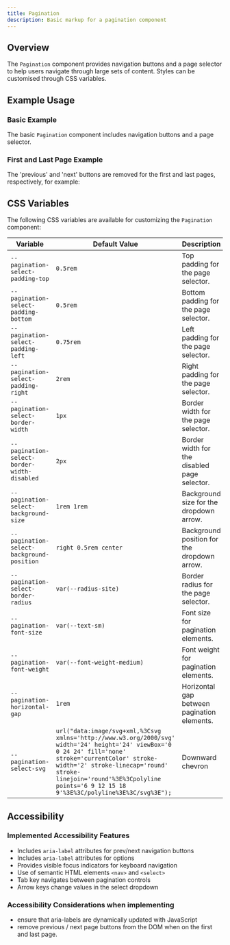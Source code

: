 ```yaml
---
title: Pagination
description: Basic markup for a pagination component
---
```



## Overview

The `Pagination` component provides navigation buttons and a page selector to help users navigate through large sets of content. Styles can be customised through CSS variables.

## Example Usage

### Basic Example

The basic `Pagination` component includes navigation buttons and a page selector.

<ShowComponent filePath="./src/components/pagination/Pagination.html">
  <Pagination />
</ShowComponent>

### First and Last Page Example

The 'previous' and 'next' buttons are removed for the first and last pages, respectively, for example:

<ShowComponent filePath="./src/components/pagination/Pagination_End.html">
  <PaginationEnd />
</ShowComponent>

## CSS Variables

The following CSS variables are available for customizing the `Pagination` component:

| Variable                                    | Default Value                                                                                                                                                                                                                                                                         | Description                                  |
| ------------------------------------------- | ------------------------------------------------------------------------------------------------------------------------------------------------------------------------------------------------------------------------------------------------------------------------------------- | -------------------------------------------- |
| `--pagination-select-padding-top`           | `0.5rem`                                                                                                                                                                                                                                                                              | Top padding for the page selector.           |
| `--pagination-select-padding-bottom`        | `0.5rem`                                                                                                                                                                                                                                                                              | Bottom padding for the page selector.        |
| `--pagination-select-padding-left`          | `0.75rem`                                                                                                                                                                                                                                                                             | Left padding for the page selector.          |
| `--pagination-select-padding-right`         | `2rem`                                                                                                                                                                                                                                                                                | Right padding for the page selector.         |
| `--pagination-select-border-width`          | `1px`                                                                                                                                                                                                                                                                                 | Border width for the page selector.          |
| `--pagination-select-border-width-disabled` | `2px`                                                                                                                                                                                                                                                                                 | Border width for the disabled page selector. |
| `--pagination-select-background-size`       | `1rem 1rem`                                                                                                                                                                                                                                                                           | Background size for the dropdown arrow.      |
| `--pagination-select-background-position`   | `right 0.5rem center`                                                                                                                                                                                                                                                                 | Background position for the dropdown arrow.  |
| `--pagination-select-border-radius`         | `var(--radius-site)`                                                                                                                                                                                                                                                                  | Border radius for the page selector.         |
| `--pagination-font-size`                    | `var(--text-sm)`                                                                                                                                                                                                                                                                      | Font size for pagination elements.           |
| `--pagination-font-weight`                  | `var(--font-weight-medium)`                                                                                                                                                                                                                                                           | Font weight for pagination elements.         |
| `--pagination-horizontal-gap`               | `1rem`                                                                                                                                                                                                                                                                                | Horizontal gap between pagination elements.  |
| `--pagination-select-svg`                   | `url("data:image/svg+xml,%3Csvg xmlns='http://www.w3.org/2000/svg' width='24' height='24' viewBox='0 0 24 24' fill='none' stroke='currentColor' stroke-width='2' stroke-linecap='round' stroke-linejoin='round'%3E%3Cpolyline points='6 9 12 15 18 9'%3E%3C/polyline%3E%3C/svg%3E");` | Downward chevron                             |

## Accessibility

### Implemented Accessibility Features

- Includes `aria-label` attributes for prev/next navigation buttons
- Includes `aria-label` attributes for options
- Provides visible focus indicators for keyboard navigation
- Use of semantic HTML elements `<nav>` and `<select>`
- Tab key navigates between pagination controls
- Arrow keys change values in the select dropdown

### Accessibility Considerations when implementing

- ensure that aria-labels are dynamically updated with JavaScript
- remove previous / next page buttons from the DOM when on the first and last page.
